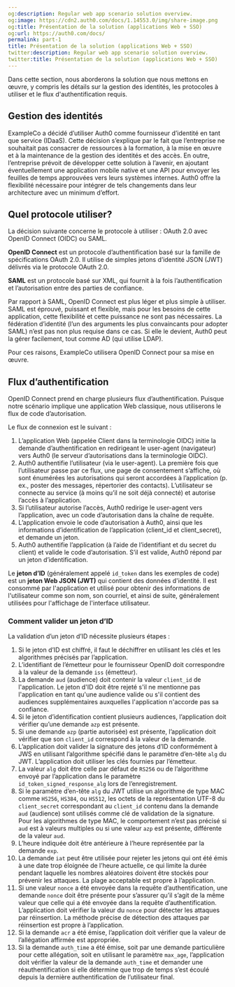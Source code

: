 ```yaml
---
og:description: Regular web app scenario solution overview.
og:image: https://cdn2.auth0.com/docs/1.14553.0/img/share-image.png
og:title: Présentation de la solution (applications Web + SSO)
og:url: https://auth0.com/docs/
permalink: part-1
title: Présentation de la solution (applications Web + SSO)
twitter:description: Regular web app scenario solution overview.
twitter:title: Présentation de la solution (applications Web + SSO)
---
```


Dans cette section, nous aborderons la solution que nous mettons en œuvre, y compris les détails sur la gestion des identités, les protocoles à utiliser et le flux d'authentification requis.

## Gestion des identités

ExampleCo a décidé d’utiliser Auth0 comme fournisseur d’identité en tant que service (IDaaS). Cette décision s’explique par le fait que l’entreprise ne souhaitait pas consacrer de ressources à la formation, à la mise en œuvre et à la maintenance de la gestion des identités et des accès. En outre, l’entreprise prévoit de développer cette solution à l’avenir, en ajoutant éventuellement une application mobile native et une API pour envoyer les feuilles de temps approuvées vers leurs systèmes internes. Auth0 offre la flexibilité nécessaire pour intégrer de tels changements dans leur architecture avec un minimum d’effort.



## Quel protocole utiliser?

La décision suivante concerne le protocole à utiliser : OAuth 2.0 avec OpenID Connect (OIDC) ou SAML.



**OpenID Connect** est un protocole d’authentification basé sur la famille de spécifications OAuth 2.0. Il utilise de simples jetons d’identité JSON (JWT) délivrés via le protocole OAuth 2.0.



**SAML** est un protocole basé sur XML, qui fournit à la fois l’authentification et l’autorisation entre des parties de confiance.

Par rapport à SAML, OpenID Connect est plus léger et plus simple à utiliser. SAML est éprouvé, puissant et flexible, mais pour les besoins de cette application, cette flexibilité et cette puissance ne sont pas nécessaires. La fédération d’identité (l’un des arguments les plus convaincants pour adopter SAML) n’est pas non plus requise dans ce cas. Si elle le devient, Auth0 peut la gérer facilement, tout comme AD (qui utilise LDAP).

Pour ces raisons, ExampleCo utilisera OpenID Connect pour sa mise en œuvre.

## Flux d’authentification

OpenID Connect prend en charge plusieurs flux d’authentification. Puisque notre scénario implique une application Web classique, nous utiliserons le flux de code d’autorisation.

Le flux de connexion est le suivant :

1. L’application Web (appelée Client dans la terminologie OIDC) initie la demande d’authentification en redirigeant le user-agent (navigateur) vers Auth0 (le serveur d’autorisations dans la terminologie OIDC).
2. Auth0 authentifie l’utilisateur (via le user-agent). La première fois que l’utilisateur passe par ce flux, une page de consentement s’affiche, où sont énumérées les autorisations qui seront accordées à l’application (p. ex., poster des messages, répertorier des contacts). L’utilisateur se connecte au service (à moins qu’il ne soit déjà connecté) et autorise l’accès à l’application.
3. Si l’utilisateur autorise l’accès, Auth0 redirige le user-agent vers l’application, avec un code d’autorisation dans la chaîne de requête.
4. L’application envoie le code d’autorisation à Auth0, ainsi que les informations d’identification de l’application (client_id et client_secret), et demande un jeton.
5. Auth0 authentifie l’application (à l’aide de l’identifiant et du secret du client) et valide le code d’autorisation. S’il est valide, Auth0 répond par un jeton d’identification.



Le **jeton d’ID** (généralement appelé `id_token` dans les exemples de code) est un **jeton Web JSON (JWT)** qui contient des données d'identité. Il est consommé par l'application et utilisé pour obtenir des informations de l'utilisateur comme son nom, son courriel, et ainsi de suite, généralement utilisées pour l'affichage de l'interface utilisateur.



### Comment valider un jeton d’ID

La validation d’un jeton d’ID nécessite plusieurs étapes :

1. Si le jeton d’ID est chiffré, il faut le déchiffrer en utilisant les clés et les algorithmes précisés par l’application.
2. L’identifiant de l’émetteur pour le fournisseur OpenID doit correspondre à la valeur de la demande `iss` (émetteur).
3. La demande `aud` (audience) doit contenir la valeur `client_id` de l'application. Le jeton d'ID doit être rejeté s'il ne mentionne pas l'application en tant qu'une audience valide ou s'il contient des audiences supplémentaires auxquelles l'application n'accorde pas sa confiance.
4. Si le jeton d’identification contient plusieurs audiences, l’application doit vérifier qu’une demande `azp` est présente.
5. Si une demande `azp` (partie autorisée) est présente, l’application doit vérifier que son `client_id` correspond à la valeur de la demande.
6. L’application doit valider la signature des jetons d’ID conformément à JWS en utilisant l’algorithme spécifié dans le paramètre d’en-tête `alg` du JWT. L’application doit utiliser les clés fournies par l’émetteur.
7. La valeur `alg` doit être celle par défaut de `RS256` ou de l’algorithme envoyé par l’application dans le paramètre `id_token_signed_response_alg` lors de l’enregistrement.
8. Si le paramètre d’en-tête `alg` du JWT utilise un algorithme de type MAC comme `HS256`, `HS384`, ou `HS512`, les octets de la représentation UTF-8 du `client_secret` correspondant au `client_id` contenu dans la demande `aud` (audience) sont utilisés comme clé de validation de la signature. Pour les algorithmes de type MAC, le comportement n’est pas précisé si `aud` est à valeurs multiples ou si une valeur `azp` est présente, différente de la valeur `aud`.
9. L’heure indiquée doit être antérieure à l’heure représentée par la demande `exp`.
10. La demande `iat` peut être utilisée pour rejeter les jetons qui ont été émis à une date trop éloignée de l’heure actuelle, ce qui limite la durée pendant laquelle les nombres aléatoires doivent être stockés pour prévenir les attaques. La plage acceptable est propre à l’application.
11. Si une valeur `nonce` a été envoyée dans la requête d’authentification, une demande `nonce` doit être présente pour s’assurer qu’il s’agit de la même valeur que celle qui a été envoyée dans la requête d’authentification. L’application doit vérifier la valeur du `nonce` pour détecter les attaques par réinsertion. La méthode précise de détection des attaques par réinsertion est propre à l’application.
12. Si la demande `acr` a été émise, l’application doit vérifier que la valeur de l’allégation affirmée est appropriée.
13. Si la demande `auth_time` a été émise, soit par une demande particulière pour cette allégation, soit en utilisant le paramètre `max_age`, l’application doit vérifier la valeur de la demande `auth_time` et demander une réauthentification si elle détermine que trop de temps s’est écoulé depuis la dernière authentification de l’utilisateur final.